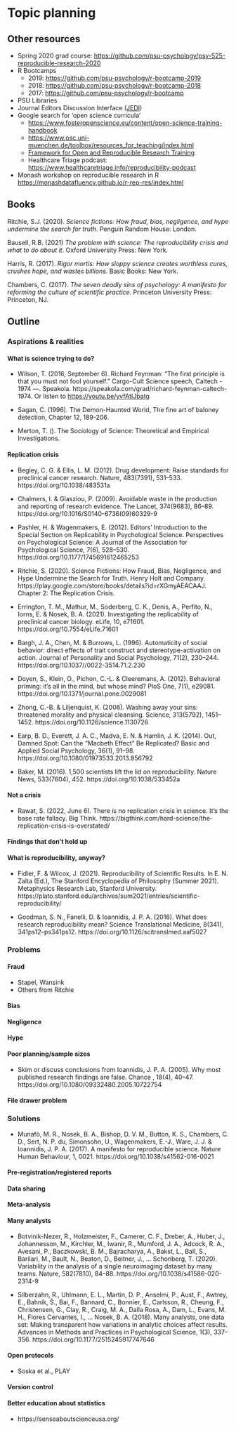# Topic planning

## Other resources

-   Spring 2020 grad course: <https://github.com/psu-psychology/psy-525-reproducible-research-2020>
-   R Bootcamps
    -   2019: <https://github.com/psu-psychology/r-bootcamp-2019>
    -   2018: <https://github.com/psu-psychology/r-bootcamp-2018>
    -   2017: <https://github.com/psu-psychology/r-bootcamp>
-   PSU Libraries
-   Journal Editors Discussion Interface ([JEDI](https://dpjedi.org))
-   Google search for 'open science curricula'
    -   <https://www.fosteropenscience.eu/content/open-science-training-handbook>
    -   <https://www.osc.uni-muenchen.de/toolbox/resources_for_teaching/index.html>
    -   [Framework for Open and Reproducible Research Training](https://forrt.org)
    -   Healthcare Triage podcast: <https://www.healthcaretriage.info/reproducibility-podcast>
- Monash workshop on reproducible research in R <https://monashdatafluency.github.io/r-rep-res/index.html>

## Books

Ritchie, S.J. (2020). *Science fictions: How fraud, bias, negligence, and hype undermine the search for truth*. Penguin Random House: London.

Bausell, R.B. (2021) *The problem with science: The reproducibility crisis and what to do about it*. Oxford University Press: New York.

Harris, R. (2017). *Rigor mortis: How sloppy science creates worthless cures, crushes hope, and wastes billions*. Basic Books: New York.

Chambers, C. (2017). *The seven deadly sins of psychology: A manifesto for reforming the culture of scientific practice*. Princeton University Press: Princeton, NJ.

## Outline

### Aspirations & realities

#### What is science trying to do?

- Wilson, T. (2016, September 6). Richard Feynman: “The first principle is that you must not fool yourself.” Cargo-Cult Science speech, Caltech - 1974 —. Speakola. https://speakola.com/grad/richard-feynman-caltech-1974. Or listen to <https://youtu.be/yvfAtIJbatg>

- Sagan, C. (1996). The Demon-Haunted World, The fine art of baloney detection, Chapter 12, 189-206.

- Merton, T. (). The Sociology of Science: Theoretical and Empirical Investigations.

#### Replication crisis

- Begley, C. G. & Ellis, L. M. (2012). Drug development: Raise standards for preclinical cancer research. Nature, 483(7391), 531–533. https://doi.org/10.1038/483531a

- Chalmers, I. & Glasziou, P. (2009). Avoidable waste in the production and reporting of research evidence. The Lancet, 374(9683), 86–89. https://doi.org/10.1016/S0140-6736(09)60329-9

- Pashler, H. & Wagenmakers, E. (2012). Editors’ Introduction to the Special Section on Replicability in Psychological Science. Perspectives on Psychological Science: A Journal of the Association for Psychological Science, 7(6), 528–530. https://doi.org/10.1177/1745691612465253

- Ritchie, S. (2020). Science Fictions: How Fraud, Bias, Negligence, and Hype Undermine the Search for Truth. Henry Holt and Company. https://play.google.com/store/books/details?id=rXGmyAEACAAJ. Chapter 2: The Replication Crisis.

- Errington, T. M., Mathur, M., Soderberg, C. K., Denis, A., Perfito, N., Iorns, E. & Nosek, B. A. (2021). Investigating the replicability of preclinical cancer biology. eLife, 10, e71601. https://doi.org/10.7554/eLife.71601

- Bargh, J. A., Chen, M. & Burrows, L. (1996). Automaticity of social behavior: direct effects of trait construct and stereotype-activation on action. Journal of Personality and Social Psychology, 71(2), 230–244. https://doi.org/10.1037//0022-3514.71.2.230

- Doyen, S., Klein, O., Pichon, C.-L. & Cleeremans, A. (2012). Behavioral priming: it’s all in the mind, but whose mind? PloS One, 7(1), e29081. https://doi.org/10.1371/journal.pone.0029081

- Zhong, C.-B. & Liljenquist, K. (2006). Washing away your sins: threatened morality and physical cleansing. Science, 313(5792), 1451–1452. https://doi.org/10.1126/science.1130726

- Earp, B. D., Everett, J. A. C., Madva, E. N. & Hamlin, J. K. (2014). Out, Damned Spot: Can the “Macbeth Effect” Be Replicated? Basic and Applied Social Psychology, 36(1), 91–98. https://doi.org/10.1080/01973533.2013.856792

- Baker, M. (2016). 1,500 scientists lift the lid on reproducibility. Nature News, 533(7604), 452. https://doi.org/10.1038/533452a

#### Not a crisis

- Rawat, S. (2022, June 6). There is no replication crisis in science. It’s the base rate fallacy. Big Think. https://bigthink.com/hard-science/the-replication-crisis-is-overstated/

#### Findings that don't hold up



#### What is reproducibility, anyway?

- Fidler, F. & Wilcox, J. (2021). Reproducibility of Scientific Results. In E. N. Zalta (Ed.), The Stanford Encyclopedia of Philosophy (Summer 2021). Metaphysics Research Lab, Stanford University. https://plato.stanford.edu/archives/sum2021/entries/scientific-reproducibility/

- Goodman, S. N., Fanelli, D. & Ioannidis, J. P. A. (2016). What does research reproducibility mean? Science Translational Medicine, 8(341), 341ps12–ps341ps12. https://doi.org/10.1126/scitranslmed.aaf5027

### Problems

#### Fraud

- Stapel, Wansink
- Others from Ritchie

#### Bias

#### Negligence

#### Hype

#### Poor planning/sample sizes

- Skim or discuss conclusions from Ioannidis, J. P. A. (2005). Why most published research findings are false. Chance , 18(4), 40–47. https://doi.org/10.1080/09332480.2005.10722754

#### File drawer problem

### Solutions

- Munafò, M. R., Nosek, B. A., Bishop, D. V. M., Button, K. S., Chambers, C. D., Sert, N. P. du, Simonsohn, U., Wagenmakers, E.-J., Ware, J. J. & Ioannidis, J. P. A. (2017). A manifesto for reproducible science. Nature Human Behaviour, 1, 0021. https://doi.org/10.1038/s41562-016-0021

#### Pre-registration/registered reports
#### Data sharing
#### Meta-analysis
#### Many analysts

- Botvinik-Nezer, R., Holzmeister, F., Camerer, C. F., Dreber, A., Huber, J., Johannesson, M., Kirchler, M., Iwanir, R., Mumford, J. A., Adcock, R. A., Avesani, P., Baczkowski, B. M., Bajracharya, A., Bakst, L., Ball, S., Barilari, M., Bault, N., Beaton, D., Beitner, J., … Schonberg, T. (2020). Variability in the analysis of a single neuroimaging dataset by many teams. Nature, 582(7810), 84–88. https://doi.org/10.1038/s41586-020-2314-9

- Silberzahn, R., Uhlmann, E. L., Martin, D. P., Anselmi, P., Aust, F., Awtrey, E., Bahník, Š., Bai, F., Bannard, C., Bonnier, E., Carlsson, R., Cheung, F., Christensen, G., Clay, R., Craig, M. A., Dalla Rosa, A., Dam, L., Evans, M. H., Flores Cervantes, I., … Nosek, B. A. (2018). Many analysts, one data set: Making transparent how variations in analytic choices affect results. Advances in Methods and Practices in Psychological Science, 1(3), 337–356. https://doi.org/10.1177/2515245917747646

#### Open protocols

- Soska et al., PLAY

#### Version control

#### Better education about statistics

- https://senseaboutscienceusa.org/
